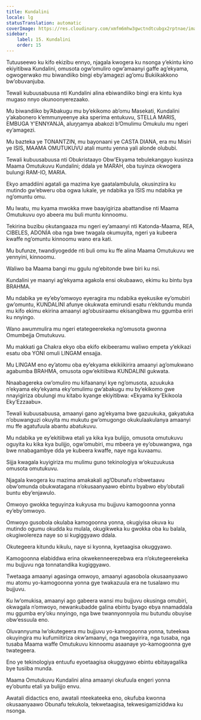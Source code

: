 ```yaml
---
title: Kundalini
locale: lg
statusTranslation: automatic
coverImage: https://res.cloudinary.com/xmfm6mhw3gwctndtcubgx2rptnae/image/upload/v1741354419/small_cover_la_gran_rebelion_28716e29d2.webp
sidebar:
    label: 15. Kundalini
    order: 15
---
```

Tutuuseewo ku kifo ekizibu ennyo, njagala kwogera ku nsonga y’ekintu kino ekiyitibwa Kundalini, omusota ogw’omuliro ogw’amaanyi gaffe ag’ekyama, ogwogerwako mu biwandiiko bingi eby’amagezi ag’omu Bukiikakkono bw’obuvanjuba.

Tewali kubuusabuusa nti Kundalini alina ebiwandiiko bingi era kintu kya mugaso nnyo okunoonyerezaako.

Mu biwandiiko by’Abakugu mu by’ekikomo ab’omu Masekati, Kundalini y’akabonero k’emmunyeenye aka sperima entukuvu, STELLA MARIS, EMBUGA Y’ENNYANJA, aluŋŋamya abakozi b’Omulimu Omukulu mu ngeri ey’amagezi.

Mu bazteka ye TONANTZIN, mu bayonaani ye CASTA DIANA, era mu Misiri ye ISIS, MAAMA OMUTUKUVU atali muntu yenna yali alonde olububi.

Tewali kubuusabuusa nti Obukristaayo Obw’Ekyama tebulekangayo kusinza Maama Omutukuvu Kundalini; ddala ye MARAH, oba tuyinza okwogera bulungi RAM-IO, MARIA.

Ekyo amaddiini agatali ga mazima kye gaatalambulula, okusinziira ku mutindo gw’ebweru oba ogwa lukale, ye ndabika ya ISIS mu ndabika ye ng’omuntu omu.

Mu lwatu, mu kyama mwokka mwe baayigiriza abattandise nti Maama Omutukuvu oyo abeera mu buli muntu kinnoomu.

Tekirina buzibu okutangaaza mu ngeri ey’amaanyi nti Katonda-Maama, REA, CIBELES, ADONÍA oba nga bwe twagala okumuyita, ngeri ya kubeera kwaffe ng’omuntu kinnoomu wano era kati.

Mu bufunze, twandiyogedde nti buli omu ku ffe alina Maama Omutukuvu we yennyini, kinnoomu.

Waliwo ba Maama bangi mu ggulu ng’ebitonde bwe biri ku nsi.

Kundalini ye maanyi ag’ekyama agakola ensi okubaawo, ekimu ku bintu bya BRAHMA.

Mu ndabika ye ey’eby’omwoyo eyeragira mu ndabika eyekusike ey’omubiri gw’omuntu, KUNDALINI afunye okukwata emirundi esatu n’ekitundu munda mu kifo ekimu ekirina amaanyi ag’obusiraamu ekisangibwa mu ggumba eriri ku nnyingo.

Wano awummulira mu ngeri etategeerekeka ng’omusota gwonna Omumbejja Omutukuvu.

Mu makkati ga Chakra ekyo oba ekifo ekibeeramu waliwo empeta y’ekikazi esatu oba YONI omuli LINGAM ensajja.

Mu LINGAM eno ey’atomu oba ey’ekyama ekikiikirira amaanyi ag’omukwano agabumba BRAHMA, omusota ogw’ekitiibwa KUNDALINI gukwata.

Nnaabagereka ow’omuliro mu kifaananyi kye ng’omusota, azuukuka n’ekyama eky’ekyama eky’omulimu gw’abakugu mu by’ekikomo gwe nnayigiriza obulungi mu kitabo kyange ekiyitibwa: «Ekyama ky’Ekikoola Eky’Ezzaabu».

Tewali kubuusabuusa, amaanyi gano ag’ekyama bwe gazuukuka, gakyatuka n’obuwanguzi okuyita mu mukutu gw’omugongo okukulaakulanya amaanyi mu ffe agatufuula abantu abatukuvu.

Mu ndabika ye ey’ekitiibwa etali ya kika kya bulijjo, omusota omutukuvu oguyita ku kika kya bulijjo, ogw’omubiri, mu mbeera ye ey’obuwangwa, nga bwe nnabagambye dda ye kubeera kwaffe, naye nga kuvaamu.

Sijja kwagala kuyigiriza mu mulimu guno tekinologiya w’okuzuukusa omusota omutukuvu.

Njagala kwogera ku mazima amakakali ag’Obunafu n’obwetaavu obw’omunda obukwatagana n’okusaanyaawo ebintu byabwo eby’obutali buntu eby’enjawulo.

Omwoyo gwokka teguyinza kukyusa mu bujjuvu kamogoonna yonna ey’eby’omwoyo.

Omwoyo gusobola okulaba kamogoonna yonna, okugiyisa okuva ku mutindo ogumu okudda ku mulala, okugikweka ku gwokka oba ku balala, okugiwolereza naye so si kugiggyawo ddala.

Okutegeera kitundu kikulu, naye si kyonna, kyetaagisa okuggyawo.

Kamogoonna elabiddwa erina okwekenneerezebwa era n’okutegeerekeka mu bujjuvu nga tonnatandika kugiggyawo.

Twetaaga amaanyi agasinga omwoyo, amaanyi agasobola okusaanyaawo mu atomu yo-kamogoonna yonna gye twakazuula era ne tusalawo mu bujjuvu.

Ku lw’omukisa, amaanyi ago gabeera wansi mu bujjuvu okusinga omubiri, okwagala n’omwoyo, newankubadde galina ebintu byago ebya nnamaddala mu ggumba ery’oku nnyingo, nga bwe twannyonnyola mu butundu obuyise obw’essuula eno.

Oluvannyuma lw’okutegeera mu bujjuvu yo-kamogoonna yonna, tuteekwa okuyingira mu kufumiitiriza okw’amaanyi, nga twegayirira, nga tusaba, nga tusaba Maama waffe Omutukuvu kinnoomu asaanaye yo-kamogoonna gye twategeera.

Eno ye tekinologiya entuufu eyoetaagisa okuggyawo ebintu ebitayagalika bye tusiiba munda.

Maama Omutukuvu Kundalini alina amaanyi okufuula engeri yonna ey’obuntu etali ya bulijjo envu.

Awatali didactics eno, awatali nteekateeka eno, okufuba kwonna okusaanyaawo Obunafu tekukola, tekwetaagisa, tekwesigamiziddwa ku nsonga.

